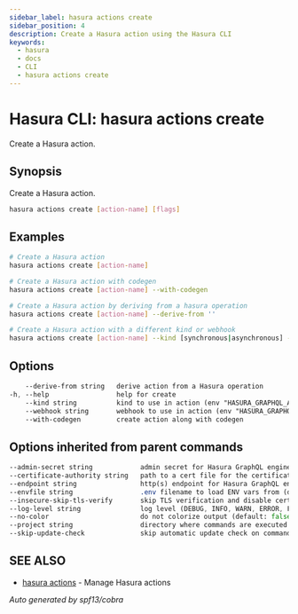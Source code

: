 ```yaml
---
sidebar_label: hasura actions create
sidebar_position: 4
description: Create a Hasura action using the Hasura CLI
keywords:
  - hasura
  - docs
  - CLI
  - hasura actions create
---
```


# Hasura CLI: hasura actions create

Create a Hasura action.

## Synopsis

Create a Hasura action.

```bash
hasura actions create [action-name] [flags]
```

## Examples

```bash
# Create a Hasura action
hasura actions create [action-name]

# Create a Hasura action with codegen
hasura actions create [action-name] --with-codegen

# Create a Hasura action by deriving from a hasura operation
hasura actions create [action-name] --derive-from ''

# Create a Hasura action with a different kind or webhook
hasura actions create [action-name] --kind [synchronous|asynchronous] --webhook [http://localhost:3000]
```

## Options

```sass
    --derive-from string   derive action from a Hasura operation
-h, --help                 help for create
    --kind string          kind to use in action (env "HASURA_GRAPHQL_ACTIONS_KIND")
    --webhook string       webhook to use in action (env "HASURA_GRAPHQL_ACTIONS_HANDLER_WEBHOOK_BASEURL")
    --with-codegen         create action along with codegen
```

## Options inherited from parent commands

```sass
--admin-secret string            admin secret for Hasura GraphQL engine (env "HASURA_GRAPHQL_ADMIN_SECRET")
--certificate-authority string   path to a cert file for the certificate authority (env "HASURA_GRAPHQL_CERTIFICATE_AUTHORITY")
--endpoint string                http(s) endpoint for Hasura GraphQL engine (env "HASURA_GRAPHQL_ENDPOINT")
--envfile string                 .env filename to load ENV vars from (default ".env")
--insecure-skip-tls-verify       skip TLS verification and disable cert checking (default: false) (env "HASURA_GRAPHQL_INSECURE_SKIP_TLS_VERIFY")
--log-level string               log level (DEBUG, INFO, WARN, ERROR, FATAL) (default "INFO")
--no-color                       do not colorize output (default: false)
--project string                 directory where commands are executed (default: current dir)
--skip-update-check              skip automatic update check on command execution
```

## SEE ALSO

* [hasura actions](/hasura-cli/commands/hasura_actions.mdx)	 - Manage Hasura actions

_Auto generated by spf13/cobra_
